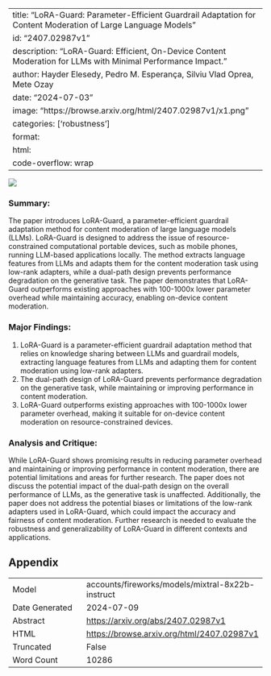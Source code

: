 
---
title: "LoRA-Guard: Parameter-Efficient Guardrail Adaptation for Content Moderation of Large Language Models"
id: "2407.02987v1"
description: "LoRA-Guard: Efficient, On-Device Content Moderation for LLMs with Minimal Performance Impact."
author: Hayder Elesedy, Pedro M. Esperança, Silviu Vlad Oprea, Mete Ozay
date: "2024-07-03"
image: "https://browse.arxiv.org/html/2407.02987v1/x1.png"
categories: ['robustness']
format:
  html:
    code-overflow: wrap
---

![](https://browse.arxiv.org/html/2407.02987v1/x1.png)

### Summary:

The paper introduces LoRA-Guard, a parameter-efficient guardrail adaptation method for content moderation of large language models (LLMs). LoRA-Guard is designed to address the issue of resource-constrained computational portable devices, such as mobile phones, running LLM-based applications locally. The method extracts language features from LLMs and adapts them for the content moderation task using low-rank adapters, while a dual-path design prevents performance degradation on the generative task. The paper demonstrates that LoRA-Guard outperforms existing approaches with 100-1000x lower parameter overhead while maintaining accuracy, enabling on-device content moderation.

### Major Findings:

1. LoRA-Guard is a parameter-efficient guardrail adaptation method that relies on knowledge sharing between LLMs and guardrail models, extracting language features from LLMs and adapting them for content moderation using low-rank adapters.
2. The dual-path design of LoRA-Guard prevents performance degradation on the generative task, while maintaining or improving performance in content moderation.
3. LoRA-Guard outperforms existing approaches with 100-1000x lower parameter overhead, making it suitable for on-device content moderation on resource-constrained devices.

### Analysis and Critique:

While LoRA-Guard shows promising results in reducing parameter overhead and maintaining or improving performance in content moderation, there are potential limitations and areas for further research. The paper does not discuss the potential impact of the dual-path design on the overall performance of LLMs, as the generative task is unaffected. Additionally, the paper does not address the potential biases or limitations of the low-rank adapters used in LoRA-Guard, which could impact the accuracy and fairness of content moderation. Further research is needed to evaluate the robustness and generalizability of LoRA-Guard in different contexts and applications.

## Appendix

|          |          |
|----------|----------|
| Model     | accounts/fireworks/models/mixtral-8x22b-instruct       |
| Date Generated     | 2024-07-09       |
| Abstract | [https://arxiv.org/abs/2407.02987v1](https://arxiv.org/abs/2407.02987v1)        |
| HTML     | [https://browse.arxiv.org/html/2407.02987v1](https://browse.arxiv.org/html/2407.02987v1)       |
| Truncated       | False       |
| Word Count       | 10286       |